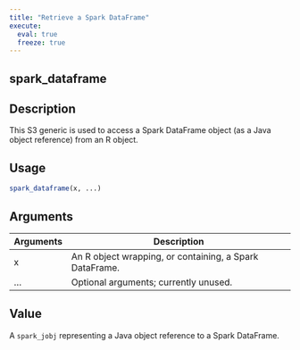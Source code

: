 ```yaml
---
title: "Retrieve a Spark DataFrame"
execute:
  eval: true
  freeze: true
---
```


## spark_dataframe

## Description
This S3 generic is used to access a Spark DataFrame object (as a Java object reference) from an R object.


## Usage
```r
spark_dataframe(x, ...)
```

## Arguments
|Arguments|Description|
|---|---|
| x | An R object wrapping, or containing, a Spark DataFrame. |
| ... | Optional arguments; currently unused. |


## Value
A `spark_jobj` representing a Java object reference to a Spark DataFrame.






